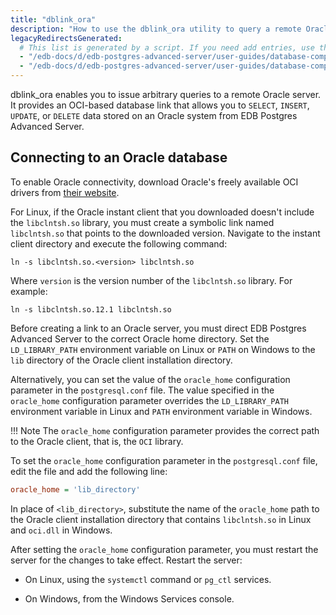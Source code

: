 ```yaml
---
title: "dblink_ora"
description: "How to use the dblink_ora utility to query a remote Oracle server"
legacyRedirectsGenerated:
  # This list is generated by a script. If you need add entries, use the `legacyRedirects` key.
  - "/edb-docs/d/edb-postgres-advanced-server/user-guides/database-compatibility-for-oracle-developers-guide/9.6/Database_Compatibility_for_Oracle_Developers_Guide_v9.6.1.123.html"
  - "/edb-docs/d/edb-postgres-advanced-server/user-guides/database-compatibility-for-oracle-developers-guide/9.5/Database_Compatibility_for_Oracle_Developers_Guide.1.353.html"
---
```



dblink_ora enables you to issue arbitrary queries to a remote Oracle server. It provides an OCI-based database link that allows you to `SELECT`, `INSERT`, `UPDATE`, or `DELETE` data stored on an Oracle system from EDB Postgres Advanced Server.

## Connecting to an Oracle database

To enable Oracle connectivity, download Oracle's freely available OCI drivers from [their website](http://www.oracle.com/technetwork/database/database-technologies/instant-client/overview/index.html).

For Linux, if the Oracle instant client that you downloaded doesn't include the `libclntsh.so` library, you must create a symbolic link named `libclntsh.so` that points to the downloaded version. Navigate to the instant client directory and execute the following command:

```shell
ln -s libclntsh.so.<version> libclntsh.so
```

Where `version` is the version number of the `libclntsh.so` library. For example:

```shell
ln -s libclntsh.so.12.1 libclntsh.so
```

Before creating a link to an Oracle server, you must direct EDB Postgres Advanced Server to the correct Oracle home directory. Set the `LD_LIBRARY_PATH` environment variable on Linux or `PATH` on Windows to the `lib` directory of the Oracle client installation directory.

Alternatively, you can set the value of the `oracle_home` configuration parameter in the `postgresql.conf` file. The value specified in the `oracle_home` configuration parameter overrides the `LD_LIBRARY_PATH` environment variable in Linux and `PATH` environment variable in Windows.

!!! Note
    The `oracle_home` configuration parameter provides the correct path to the Oracle client, that is, the `OCI` library.

To set the `oracle_home` configuration parameter in the `postgresql.conf` file, edit the file and add the following line:

```ini
oracle_home = 'lib_directory'
```

In place of `<lib_directory>`, substitute the name of the `oracle_home` path to the Oracle client installation directory that contains `libclntsh.so` in Linux and `oci.dll` in Windows.

After setting the `oracle_home` configuration parameter, you must restart the server for the changes to take effect. Restart the server:

-   On Linux, using the `systemctl` command or `pg_ctl` services.

-   On Windows, from the Windows Services console.